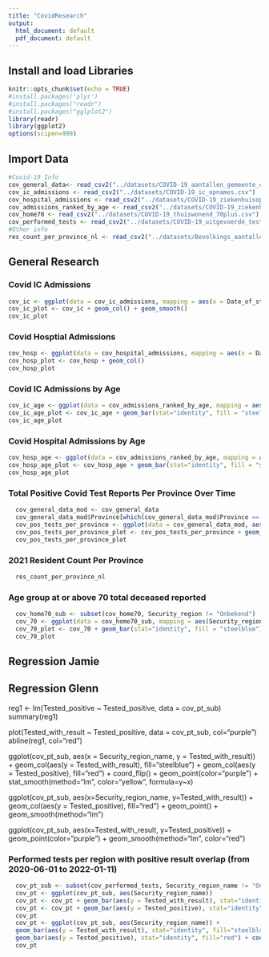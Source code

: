```yaml
---
title: "CovidResearch"
output:
  html_document: default
  pdf_document: default
---
```

## Install and load Libraries
```r
knitr::opts_chunk$set(echo = TRUE)
#install.packages('plyr')
#install.packages("readr")
#install.packages("gglplot2")
library(readr)
library(ggplot2)
options(scipen=999)
```
## Import Data
```r
#Covid-19 Info
cov_general_data<- read_csv2("../datasets/COVID-19_aantallen_gemeente_cumulatief.csv")
cov_ic_admissions <- read_csv2("../datasets/COVID-19_ic_opnames.csv")
cov_hospital_admissions <- read_csv2("../datasets/COVID-19_ziekenhuisopnames.csv")
cov_admissions_ranked_by_age <- read_csv2("../datasets/COVID-19_ziekenhuis_ic_opnames_per_leeftijdsgroep.csv")
cov_home70 <- read_csv2("../datasets/COVID-19_thuiswonend_70plus.csv")
cov_performed_tests <- read_csv2("../datasets/COVID-19_uitgevoerde_testen.csv")
#Other info
res_count_per_province_nl <- read_csv2("../datasets/Bevolkings_aantallen_per_provincie.csv")
```
## General Research
### Covid IC Admissions
```r
cov_ic <- ggplot(data = cov_ic_admissions, mapping = aes(x = Date_of_statistics, y = IC_admission)) 
cov_ic_plot <- cov_ic + geom_col() + geom_smooth()
cov_ic_plot
```

### Covid Hosptial Admissions
```r
cov_hosp <- ggplot(data = cov_hospital_admissions, mapping = aes(x = Date_of_statistics, y = Hospital_admission))
cov_hosp_plot <- cov_hosp + geom_col()
cov_hosp_plot
```
### Covid IC Admissions by Age
```r
cov_ic_age <- ggplot(data = cov_admissions_ranked_by_age, mapping = aes(x = Age_group, y = IC_admission))
cov_ic_age_plot <- cov_ic_age + geom_bar(stat="identity", fill = "steelblue")
cov_ic_age_plot
```
### Covid Hospital Admissions by Age
```r
cov_hosp_age <- ggplot(data = cov_admissions_ranked_by_age, mapping = aes(x = Age_group, y = Hospital_admission))
cov_hosp_age_plot <- cov_hosp_age + geom_bar(stat="identity", fill = "steelblue")
cov_hosp_age_plot
```
### Total Positive Covid Test Reports Per Province Over Time
```r
  cov_general_data_mod <- cov_general_data
  cov_general_data_mod$Province[which(cov_general_data_mod$Province == "Fryslân")] <- "Friesland"
  cov_pos_tests_per_province <- ggplot(data = cov_general_data_mod, aes(Date_of_report, Total_reported, color = Province))
  cov_pos_tests_per_province_plot <- cov_pos_tests_per_province + geom_col()
  cov_pos_tests_per_province_plot
```
### 2021 Resident Count Per Province 
```r
  res_count_per_province_nl
```
### Age group at or above 70 total deceased reported
```r
  cov_home70_sub <- subset(cov_home70, Security_region != "Onbekend")
  cov_70 <- ggplot(data = cov_home70_sub, mapping = aes(Security_region, Total_deceased_reported))
  cov_70_plot <- cov_70 + geom_bar(stat="identity", fill = "steelblue") + coord_flip()
  cov_70_plot
```
## Regression Jamie
## Regression Glenn

reg1 <- lm(Tested_positive ~ Tested_positive, data = cov_pt_sub)
summary(reg1)

plot(Tested_with_result ~ Tested_positive, data = cov_pt_sub, col="purple")
abline(reg1, col="red")
  
  ggplot(cov_pt_sub, aes(x = Security_region_name, y = Tested_with_result)) +
  geom_col(aes(y = Tested_with_result), fill="steelblue") +
  geom_col(aes(y = Tested_positive), fill="red") + coord_flip() + geom_point(color="purple") + 
  stat_smooth(method="lm", color="yellow",  formula=y~x)

  ggplot(cov_pt_sub, aes(x=Security_region_name, y=Tested_with_result)) + 
  geom_col(aes(y = Tested_positive), fill="red") + geom_point() + geom_smooth(method="lm")
  
  ggplot(cov_pt_sub, aes(x=Tested_with_result, y=Tested_positive)) + 
  geom_point(color="purple") + geom_smooth(method="lm", color="red")

### Performed tests per region with positive result overlap (from 2020-06-01 to 2022-01-11)
```r
  cov_pt_sub <- subset(cov_performed_tests, Security_region_name != "Onbekend")
  cov_pt <- ggplot(cov_pt_sub, aes(Security_region_name))
  cov_pt <- cov_pt + geom_bar(aes(y = Tested_with_result), stat="identity", fill="steelblue") + coord_flip()
  cov_pt <- cov_pt + geom_bar(aes(y = Tested_positive), stat="identity", fill="red") + coord_flip()
  cov_pt
  cov_pt <- ggplot(cov_pt_sub, aes(Security_region_name)) + 
  geom_bar(aes(y = Tested_with_result), stat="identity", fill="steelblue") + coord_flip() + 
  geom_bar(aes(y = Tested_positive), stat="identity", fill="red") + coord_flip()
  cov_pt
```